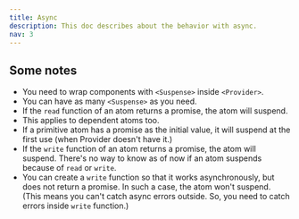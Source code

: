 ```yaml
---
title: Async
description: This doc describes about the behavior with async.
nav: 3
---
```


## Some notes

- You need to wrap components with `<Suspense>` inside `<Provider>`.
- You can have as many `<Suspense>` as you need.
- If the `read` function of an atom returns a promise, the atom will suspend.
- This applies to dependent atoms too.
- If a primitive atom has a promise as the initial value, it will suspend at the first use (when Provider doesn't have it.)
- If the `write` function of an atom returns a promise, the atom will suspend. There's no way to know as of now if an atom suspends because of `read` or `write`.
- You can create a `write` function so that it works asynchronously, but does not return a promise. In such a case, the atom won't suspend. (This means you can't catch async errors outside. So, you need to catch errors inside `write` function.)
